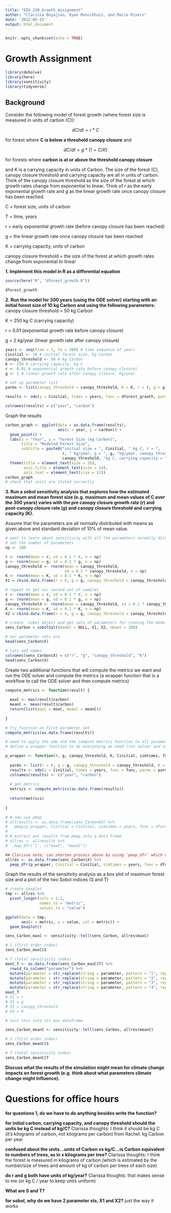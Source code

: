 ```yaml
---
title: "EDS_230_Growth_Assignment"
author: "Clarissa Boyajian, Ryan Munnikhuis, and Marie Rivers"
date: '2022-05-15'
output: html_document
---
```


```r
knitr::opts_chunk$set(echo = TRUE)
```

# Growth Assignment
```r
library(deSolve) 
library(here)
library(sensitivity)
library(tidyverse)
```

## Background

Consider the following model of forest growth (where forest size is measured in units of carbon (C)):

$$dC/dt = r * C$$

for forest where **C is below a threshold canopy closure** and

$$dC/dt = g * (1 = C/K)$$

for forests where **carbon is at or above the threshold canopy closure**

and K is a carrying capacity in units of Carbon. The size of the forest (C), canopy closure threshold and carrying capacity are all in units of carbon. Think of the canopy closure threshold as the size of the forest at which growth rates change from exponential to linear. Think of _r_ as the early exponential growth rate and _g_ as the linear growth rate once canopy closure has been reached.

C = forest size, units of carbon

T = time, years

r = early exponential growth rate (before canopy closure has been reached)

g = the linear growth rate once canopy closure has been reached

K = carrying capacity, units of carbon

canopy closure threshold = the size of the forest at which growth rates change from exponential to linear

**1. Implement this model in R as a differential equation**
```r
source(here("R", "dforest_growth.R"))

dforest_growth
```

**2. Run the model for 300 years (using the ODE solver) starting with an initial forest size of 10 kg Carbon and using the following parameters:**
canopy closure threshold = 50 kg Carbon

K = 250 kg C (carrying capacity)

r = 0.01 (exponential growth rate before canopy closure)

g = 2 kg/year (linear growth rate after canopy closure)

```r
years <- seq(from = 1, to = 300) # time sequence of years
Cinitial <- 10 # initial forest size, kg Carbon
canopy_threshold <- 50 # kg Carbon
K <- 250 # carrying capacity, kg C
r <- 0.01 # exponential growth rate before canopy closure)
g <- 2 # linear growth rate after canopy closure, kg/year

# set up parameter list
parms <- list(canopy_threshold = canopy_threshold, K = K, r = r, g = g)

results <- ode(y = Cinitial, times = years, func = dforest_growth, parms = parms, method = "lsoda")

colnames(results) = c("year", "carbon")
```

Graph the results
```r
carbon_graph <- ggplot(data = as.data.frame(results), 
                       aes(x = year, y = carbon)) +
  geom_point() +
  labs(x = "Year", y = "Forest Size (kg Carbon)",
       title = "Modeled Forest Size",
       subtitle = paste0("initial size = ", Cinitial, " kg C, r = ", 
                         r, " kg/year, g = ", g, "kg/year, canopy threshold = ", 
                         canopy_threshold, "kg C, carrying capacity = ", K, " kg C")) +
  theme(title = element_text(size = 16),
        axis.title = element_text(size = 14),
        axis.text = element_text(size = 12))
carbon_graph
# check that units are stated correctly
```

**3. Run a sobol sensitivity analysis that explores how the estimated maximum and mean forest size (e.g. maximum and mean values of C over the 300 years) varies with the pre canopy closure growth rate (_r_) and post-canopy closure rate (_g_) and canopy closure threshold and carrying capacity (K).**

Assume that the parameters are all normally distributed with means as given above and standard deviation of 10% of mean value.
```r
# want to learn about sensitivity with all the parameters normally distributed 
# set the number of parameters
np <- 100

r <- rnorm(mean = r, sd = 0.1 * r, n = np)
g <- rnorm(mean = g, sd = 0.1 * g, n = np)
canopy_threshold <- rnorm(mean = canopy_threshold, 
                          sd = 0.1 * canopy_threshold, n = np)
K <- rnorm(mean = K, sd = 0.1 * K, n = np)
X1 = cbind.data.frame(r = r, g = g, canopy_threshold = canopy_threshold, K = K)

# repeat to get our second set of samples
r <- rnorm(mean = r, sd = 0.1 * r, n = np)
g <- rnorm(mean = g, sd = 0.1 * g, n = np)
canopy_threshold <- rnorm(mean = canopy_threshold, sd = 0.1 * canopy_threshold, n = np)
K <- rnorm(mean = K, sd = 0.1 * K, n = np)
X2 = cbind.data.frame(r = r, g = g, canopy_threshold = canopy_threshold, K = K)

# create  sobel object and get sets of parameters for running the model
sens_Carbon = sobolSalt(model = NULL, X1, X2, nboot = 300)

# our parameter sets are
head(sens_Carbon$X)
```


```r
# lets add names 
colnames(sens_Carbon$X) = c("r", "g", "canopy_threshold", "K")
head(sens_Carbon$X)
```

Create two additional functions that will compute the metrics we want and run the ODE solver and compute the metrics (a wrapper function that is a workflow to call the ODE solver and then compute metrics)
```r
compute_metrics <- function(result) {
  
  maxC <- max(result$carbon)
  meanC <- mean(result$carbon)
  return(list(maxC = maxC, meanC = meanC))
  
}

# try function on first parameter set
compute_metrics(as.data.frame(results))
```

```r
# need to apply the ode and the compute metrics function to all parameters
# define a wrapper function to do everything we need (run solver and compute metrics) and send back results for each parameter 

p_wrapper <- function(r, g, canopy_threshold, K, Cinitial, simtimes, func) {
  
  parms <- list(r = r, g = g, canopy_threshold = canopy_threshold, K = K)
  results <- ode(y = Cinitial, times = years, func = func, parms = parms, method = "lsoda")
  colnames(results) <- c("year", "carbon")
  
  # get metrics
  metrics <- compute_metrics(as.data.frame(results))
  
  return(metrics)
  
}

# # now use pmap
# allresults <- as.data.frame(sens_Carbon$X) %>% 
#   pmap(p_wrapper, Cinitial = Cinitial, simtimes = years, func = dforest_growth)
# 
# # extract out results from pmap into a data frame
# allres <- allresults %>%
#   map_dfr(`[`, c("maxC", "meanC"))

## Clarissa note: can shorten process above by using `pmap_dfr` which returns results as an rbound dataframe
allres <- as.data.frame(sens_Carbon$X) %>% 
  pmap_dfr(p_wrapper, Cinitial = Cinitial, simtimes = years, func = dforest_growth)
```


Graph the results of the sensitivity analysis as a box plot of maximum forest size and a plot of the two Sobol indices (S and T)

```r
# create boxplot
tmp <- allres %>% 
  pivot_longer(cols = 1:2, 
               names_to = "metric", 
               values_to = "value")

ggplot(data = tmp, 
       aes(x = metric, y = value, col = metric)) +
  geom_boxplot()
```


```r
sens_Carbon_maxC <- sensitivity::tell(sens_Carbon, allres$maxC)
```

```r
# S (first order index)
sens_Carbon_maxC$S
```

```r
# T (total sensitivity index)
maxC_T <- as.data.frame(sens_Carbon_maxC$T) %>% 
  rowid_to_column("parameter") %>% 
  mutate(parameter = str_replace(string = parameter, pattern = "1", replacement = "r")) %>% 
  mutate(parameter = str_replace(string = parameter, pattern = "2", replacement = "g")) %>% 
  mutate(parameter = str_replace(string = parameter, pattern = "3", replacement = "canopy_threshold")) %>% 
  mutate(parameter = str_replace(string = parameter, pattern = "4", replacement = "K"))
maxC_T
# X1 = r
# X2 = g
# X3 = canopy_threshold
# X4 = K

# turn this into its own dataframe
```

```r
sens_Carbon_meanC <- sensitivity::tell(sens_Carbon, allres$meanC)
```

```r
# S (first order index)
sens_Carbon_meanC$S
```

```r
# T (total sensitivity index)
sens_Carbon_meanC$T
```


**Discuss what the results of the simulation might mean for climate change impacts on forest growth (e.g. think about what parameters climate change might influence).**




# Questions for office hours
**for questions 1, do we have to do anything besides write the function?**

**for initial carbon, carrying capacity, and canopy threshold should the units be kg C instead of kg/C?**
Clarissa thoughts: I think it should be kg C (it's kilograms of carbon, not kilograms per carbon)
from Rachel: kg Carbon per year

**confused about the units...units of Carbon vs kg/C...is Carbon equivalent to numbers of trees, as in x kilograms per tree?**
Clarissa thoughts: I think the forest is measured in kilograms of carbon (which is estimated by the number/size of trees and amount of kg of carbon per trees of each size)

**do r and g both have units of kg/year?**
Clarissa thoughts: that makes sense to me (or kg C / year to keep units uniform)

**What are S and T?**

**for sobol, why do we have 2 parameter sts, X1 and X2?**
just the way it works
